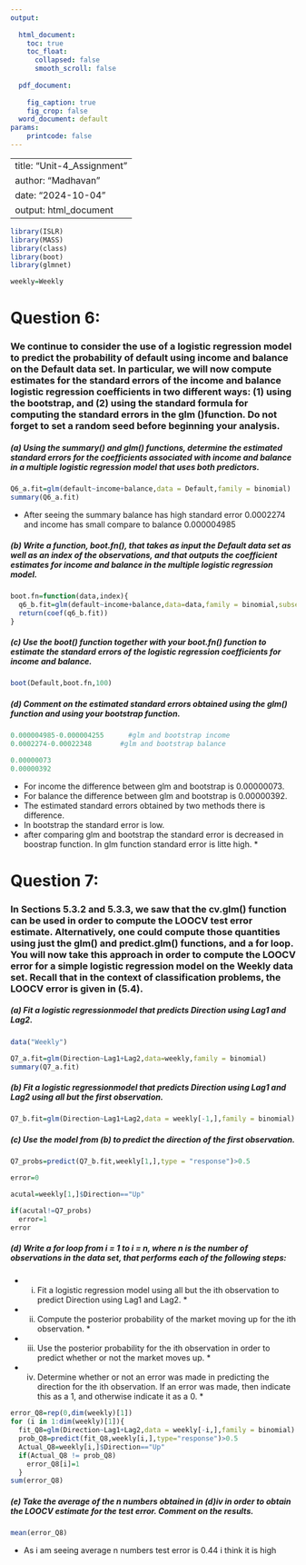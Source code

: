 ---
output:
  
  html_document:
    toc: true
    toc_float:
      collapsed: false
      smooth_scroll: false
        
  pdf_document:
    
    fig_caption: true
    fig_crop: false
  word_document: default
params:
    printcode: false
---

---
title: "Unit-4_Assignment"
author: "Madhavan"
date: "2024-10-04"
output: html_document
---



```{r}
library(ISLR)
library(MASS)
library(class)
library(boot)
library(glmnet)
```



```{r}
weekly=Weekly
```
# Question 6:

### We continue to consider the use of a logistic regression model to predict the probability of default using income and balance on the Default data set. In particular, we will now compute estimates for the standard errors of the income and balance logistic regression coefficients in two different ways: (1) using the bootstrap, and (2) using the standard formula for computing the standard errors in the glm ()function. Do not forget to set a random seed before beginning your analysis.

##### (a) Using the summary() and glm() functions, determine the estimated standard errors for the coefficients associated with income and balance in a multiple logistic regression model that uses both predictors.


```{r}
Q6_a.fit=glm(default~income+balance,data = Default,family = binomial)
summary(Q6_a.fit)
```
- After seeing the summary balance has high standard error 0.0002274 and income has small compare to balance 0.000004985

##### (b) Write a function, boot.fn(), that takes as input the Default data set as well as an index of the observations, and that outputs the coefficient estimates for income and balance in the multiple logistic regression model.


```{r}
boot.fn=function(data,index){
  q6_b.fit=glm(default~income+balance,data=data,family = binomial,subset = index)
  return(coef(q6_b.fit))
}
```

##### (c) Use the boot() function together with your boot.fn() function to estimate the standard errors of the logistic regression coefficients for income and balance.

```{r}
boot(Default,boot.fn,100)
```
##### (d) Comment on the estimated standard errors obtained using the glm() function and using your bootstrap function.

```{r}
0.000004985-0.000004255      #glm and bootstrap income
0.0002274-0.00022348       #glm and bootstrap balance
```


```{r}
0.00000073
0.00000392
```
 
   - For income the difference between glm and bootstrap is 0.00000073.
   - For balance the difference between glm and bootstrap is 0.00000392.
   - The estimated standard errors obtained by two methods there is difference.
   - In bootstrap the standard error is low.
 * after comparing glm and bootstrap the standard error is decreased in boostrap function.
In glm function standard error is litte high. *


# Question 7:

### In Sections 5.3.2 and 5.3.3, we saw that the cv.glm() function can be used in order to compute the LOOCV test error estimate. Alternatively, one could compute those quantities using just the glm() and predict.glm() functions, and a for loop. You will now take this approach in order to compute the LOOCV error for a simple logistic regression model on the Weekly data set. Recall that in the context of classification problems, the LOOCV error is given in (5.4).


##### (a) Fit a logistic regressionmodel that predicts Direction using Lag1 and Lag2.

```{r}
data("Weekly")
```

```{r}
Q7_a.fit=glm(Direction~Lag1+Lag2,data=weekly,family = binomial)
summary(Q7_a.fit)
```

##### (b) Fit a logistic regressionmodel that predicts Direction using Lag1 and Lag2 using all but the first observation.

```{r}
Q7_b.fit=glm(Direction~Lag1+Lag2,data = weekly[-1,],family = binomial)
```

##### (c) Use the model from (b) to predict the direction of the first observation.

```{r}
Q7_probs=predict(Q7_b.fit,weekly[1,],type = "response")>0.5

```


```{r}
error=0
```


```{r}
acutal=weekly[1,]$Direction=="Up"
```


```{r}
if(acutal!=Q7_probs)
  error=1
error
```
##### (d) Write a for loop from i = 1 to i = n, where n is the number of observations in the data set, that performs each of the following steps:
 * i. Fit a logistic regression model using all but the ith observation to predict Direction using Lag1 and Lag2. *
 * ii. Compute the posterior probability of the market moving up for the ith observation. *
 * iii. Use the posterior probability for the ith observation in order to predict whether or not the market moves up. *
 * iv. Determine whether or not an error was made in predicting the direction for the ith observation. If an error was made, then indicate this as a 1, and otherwise indicate it as a 0. *

```{r}
error_Q8=rep(0,dim(weekly)[1])
for (i in 1:dim(weekly)[1]){
  fit_Q8=glm(Direction~Lag1+Lag2,data = weekly[-i,],family = binomial)
  prob_Q8=predict(fit_Q8,weekly[i,],type="response")>0.5
  Actual_Q8=weekly[i,]$Direction=="Up"
  if(Actual_Q8 != prob_Q8)
    error_Q8[i]=1
  }
sum(error_Q8)

```

##### (e) Take the average of the n numbers obtained in (d)iv in order to obtain the LOOCV estimate for the test error. Comment on the results.

```{r}
mean(error_Q8)
```

 - As i am seeing average n numbers test error is 0.44  i think it is high